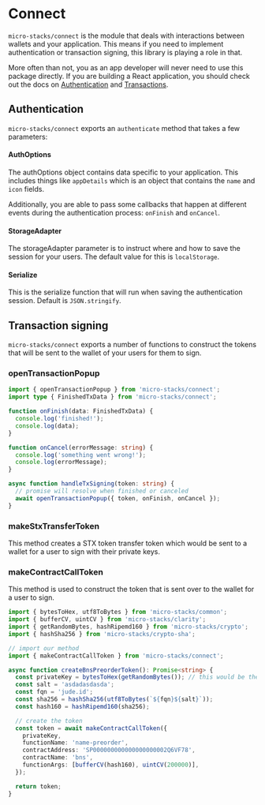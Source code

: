 # Connect

`micro-stacks/connect` is the module that deals with interactions between wallets and your
application. This means if you need to implement authentication or transaction signing, this library
is playing a role in that.

More often than not, you as an app developer will never need to use this package directly. If you
are building a React application, you should check out the docs on
[Authentication](../integrations/react/authentication.md) and [Transactions](transactions.md).

## Authentication

`micro-stacks/connect` exports an `authenticate` method that takes a few parameters:

#### AuthOptions

The authOptions object contains data specific to your application. This includes things like
`appDetails` which is an object that contains the `name` and `icon` fields.&#x20;

Additionally, you are able to pass some callbacks that happen at different events during the
authentication process: `onFinish` and `onCancel`.

#### StorageAdapter

The storageAdapter parameter is to instruct where and how to save the session for your users. The
default value for this is `localStorage`.

#### Serialize

This is the serialize function that will run when saving the authentication session. Default is
`JSON.stringify`.

## Transaction signing

`micro-stacks/connect` exports a number of functions to construct the tokens that will be sent to
the wallet of your users for them to sign.&#x20;

### openTransactionPopup

```typescript
import { openTransactionPopup } from 'micro-stacks/connect';
import type { FinishedTxData } from 'micro-stacks/connect';

function onFinish(data: FinishedTxData) {
  console.log('finished!');
  console.log(data);
}

function onCancel(errorMessage: string) {
  console.log('something went wrong!');
  console.log(errorMessage);
}

async function handleTxSigning(token: string) {
  // promise will resolve when finished or canceled
  await openTransactionPopup({ token, onFinish, onCancel });
}
```

### makeStxTransferToken

This method creates a STX token transfer token which would be sent to a wallet for a user to sign
with their private keys.

### makeContractCallToken

This method is used to construct the token that is sent over to the wallet for a user to sign.

```typescript
import { bytesToHex, utf8ToBytes } from 'micro-stacks/common';
import { bufferCV, uintCV } from 'micro-stacks/clarity';
import { getRandomBytes, hashRipemd160 } from 'micro-stacks/crypto';
import { hashSha256 } from 'micro-stacks/crypto-sha';

// import our method
import { makeContractCallToken } from 'micro-stacks/connect';

async function createBnsPreorderToken(): Promise<string> {
  const privateKey = bytesToHex(getRandomBytes()); // this would be the appPrivateKey
  const salt = 'asdadasdasda';
  const fqn = 'jude.id';
  const sha256 = hashSha256(utf8ToBytes(`${fqn}${salt}`));
  const hash160 = hashRipemd160(sha256);

  // create the token
  const token = await makeContractCallToken({
    privateKey,
    functionName: 'name-preorder',
    contractAddress: 'SP000000000000000000002Q6VF78',
    contractName: 'bns',
    functionArgs: [bufferCV(hash160), uintCV(200000)],
  });

  return token;
}
```
